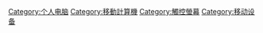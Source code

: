 {{Commonscat|Tablet computers}}

[[Category:个人电脑|Category:个人电脑]]
[[Category:移動計算機|Category:移動計算機]]
[[Category:觸控螢幕|Category:觸控螢幕]]
[[Category:移动设备|Category:移动设备]]